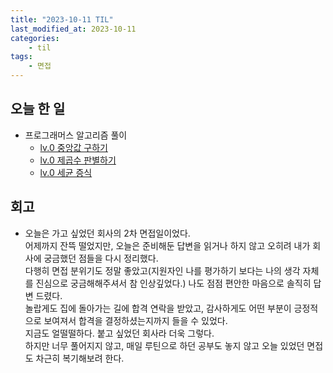 ```yaml
---
title: "2023-10-11 TIL"
last_modified_at: 2023-10-11
categories:
    - til
tags:
    - 면접
---
```


## 오늘 한 일
-   프로그래머스 알고리즘 풀이
    -   [lv.0 중앙값 구하기](https://makepin2r.github.io/algorithm-programmers/120811/)
    -   [lv.0 제곱수 판별하기](https://makepin2r.github.io/algorithm-programmers/120909/)
    -   [lv.0 세균 증식](https://makepin2r.github.io/algorithm-programmers/120910/)

## 회고
- 오늘은 가고 싶었던 회사의 2차 면접일이었다.  
  어제까지 잔뜩 떨었지만, 오늘은 준비해둔 답변을 읽거나 하지 않고 오히려 내가 회사에 궁금했던 점들을 다시 정리했다.  
  다행히 면접 분위기도 정말 좋았고(지원자인 나를 평가하기 보다는 나의 생각 자체를 진심으로 궁금해해주셔서 참 인상깊었다.) 나도 점점 편안한 마음으로 솔직히 답변 드렸다.  
  놀랍게도 집에 돌아가는 길에 합격 연락을 받았고, 감사하게도 어떤 부분이 긍정적으로 보여져서 합격을 결정하셨는지까지 들을 수 있었다.   
  지금도 얼떨떨하다. 붙고 싶었던 회사라 더욱 그렇다.  
  하지만 너무 풀어지지 않고, 매일 루틴으로 하던 공부도 놓지 않고 오늘 있었던 면접도 차근히 복기해보려 한다.  
  